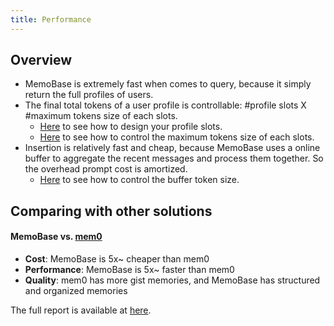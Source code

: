 ```yaml
---
title: Performance
---
```

## Overview
- MemoBase is extremely fast when comes to query, because it simply return the full profiles of users.
- The final total tokens of a user profile is controllable: #profile slots X #maximum tokens size of each slots.
    - [Here](features/customization/profile) to see how to design your profile slots.
    - [Here](features/customization/full#basic-config) to see how to control the maximum tokens size of each slots.
- Insertion is relatively fast and cheap, because MemoBase uses a online buffer to aggregate the recent messages and process them together.
So the overhead prompt cost is amortized.
    - [Here](features/customization/full) to see how to control the buffer token size.

## Comparing with other solutions
#### MemoBase vs. [mem0](https://github.com/mem0ai/mem0)
- **Cost**: MemoBase is 5x~ cheaper than mem0
- **Performance**: MemoBase is 5x~ faster than mem0
- **Quality**: mem0 has more gist memories, and MemoBase has structured and organized memories


The full report is available at [here](https://github.com/memodb-io/memobase/tree/docs/docs/experiments/900-chats).